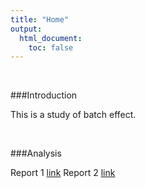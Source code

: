 ```yaml
---
title: "Home"
output:
  html_document:
    toc: false
---
```


<br>

###Introduction

This is a study of batch effect.

<br>

###Analysis

Report 1 [link](batch_effect_1.html)
Report 2 [link](batch_effect_2.html)

